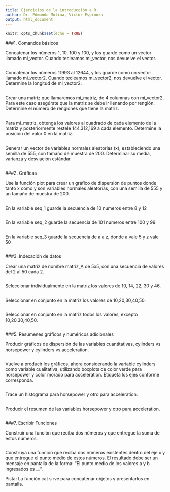 ---
title: Ejercicios de la introducción a R 
author: Dr. Edmundo Molina, Victor Espinoza 
output: html_document
---

```{r setup, include=FALSE}
knitr::opts_chunk$set(echo = TRUE)
```

###1. Comandos básicos

Concatenar los números 1, 10, 100 y 100, y los guarde como un vector llamado mi_vector. Cuando tecleamos mi_vector, nos devuelve el vector.

```{r}

```

Concatenar los números 11993 al 12644, y los guarde como un vector llamado mi_vector2. Cuando tecleamos mi_vector2, nos devuelve el vector. Determine la longitud de mi_vector2.

```{r}

```

Crear una matriz que llamaremos mi_matriz, de 4 columnas con mi_vector2. Para este caso asegúrate que la matriz se debe ir llenando por renglón. Determine el número de renglones que tiene la matriz.

```{r}

```

Para mi_matriz, obtenga los valores al cuadrado de cada elemento de la matriz y posteriormente restele 144,312,169 a cada elemento. Determine la posición del valor 0 en la matriz.

```{r}

```

Generar un vector de variables normales aleatorias (x), estableciendo una semilla de 555, con tamaño de muestra de 200. Determinar su media, varianza y desviación estándar. 

```{r}

```

###2. Gráficas

Use la función plot para crear un gráfico de dispersión de puntos donde tanto x como y son variables normales aleatorias, con una semilla de 555 y un tamaño de muestra de 200.

```{r}

```

En la variable seq_1 guarde la secuencia de 10 numeros entre 8 y 12

```{r}

```

En la variable seq_2 guarde la secuencia de 101 numeros entre 100 y 99

```{r}

```

En la variable seq_3 guarde la secuencia de a a z, donde a vale 5 y z vale 50

```{r}

```

###3. Indexación de datos

Crear una matriz de nombre matriz_A de 5x5, con una secuencia de valores del 2 al 50 cada 2.

```{r}

```

Seleccionar individualmente en la matriz los valores de 10, 14, 22, 30 y 46.

```{r}

```

Seleccionar en conjunto en la matriz los valores de 10,20,30,40,50.

```{r}

```

Seleccionar en conjunto en la matriz todos los valores, excepto 10,20,30,40,50.

```{r}

```

###5. Resúmenes gráficos y numéricos adicionales

Producir gráficos de dispersión de las variables cuantitativas, cylinders vs horsepower y cylinders vs acceleration. 

```{r}

```

Vuelve a producir los gráficos, ahora considerando la variable cylinders como variable cualitativa, utilizando boxplots de color verde para horsepower y color morado para acceleration. Etiqueta los ejes conforme corresponda.

```{r}

```

Trace un histograma para horsepower y otro para acceleration.

```{r}

```

Producir el resumen de las variables horsepower y otro para acceleration.

```{r}

```

###7. Escribir Funciones

Construir una función que reciba dos números y que entregue la suma de estos números.

```{r}

```

Construya una función que reciba dos números existentes dentro del eje x y que entregue el punto médio de estos números. El resultado debe ser un mensaje en pantalla de la forma: "El punto medio de los valores a y b ingresados es __".

Pista: La función cat sirve para concatenar objetos y presentarlos en pantalla.

```{r}

```


